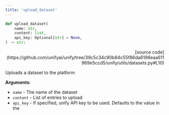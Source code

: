 ```yaml
---
title: 'upload_dataset'
---
```


```python
def upload_dataset(
    name: str,
    content: list,
    api_key: Optional[str] = None,
) -> str:
```

<p align="right">[source code](https://github.com/unifyai/unify/tree/39c5c34c90b84c55f86da6198eaa611969e5ccd5/unify/utils/datasets.py#L10)</p>

Uploads a dataset to the platform

**Arguments**:

- `name` - The name of the dataset
- `content` - List of entries to upload
- `api_key` - If specified, unify API key to be used. Defaults to the value in the